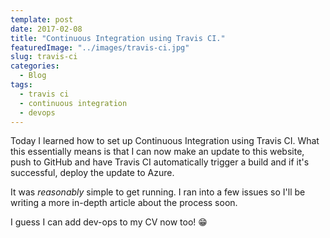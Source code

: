 ```yaml
---
template: post
date: 2017-02-08
title: "Continuous Integration using Travis CI."
featuredImage: "../images/travis-ci.jpg"
slug: travis-ci
categories:
  - Blog
tags:
  - travis ci
  - continuous integration
  - devops
---
```


Today I learned how to set up Continuous Integration using Travis CI. What this essentially means is that I can now make an update to this website, push to GitHub and have Travis CI automatically trigger a build and if it's successful, deploy the update to Azure.

It was _reasonably_ simple to get running. I ran into a few issues so I'll be writing a more in-depth article about the process soon.

I guess I can add dev-ops to my CV now too! 😁
